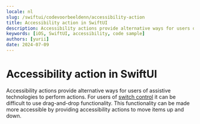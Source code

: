 ```yaml
---
locale: nl
slug: /swiftui/codevoorbeeldenn/accessibility-action
title: Accessibility action in SwiftUI
description: Accessibility actions provide alternative ways for users of assistive technologies to perform actions.
keywords: [iOS, SwiftUI, accessibility, code sample]
authors: [yurii]
date: 2024-07-09
---
```


# Accessibility action in SwiftUI

Accessibility actions provide alternative ways for users of assistive technologies to perform actions. For users of [switch control](https://appt.org/nl/docs/swiftui/features/switch-control) it can be difficult to use drag-and-drop functionality. This functionality can be made more accessible by providing accessibility actions to move items up and down.

<CodeSample id="accessibility-action" framework="swiftui" locale="nl"/>
